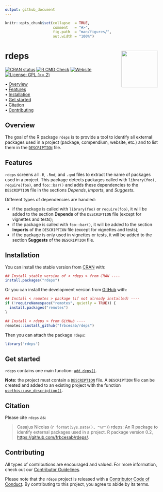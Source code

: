 ```yaml
---
output: github_document
---
```


<!-- README.md is generated from README.Rmd. Please edit that file -->


```r
knitr::opts_chunk$set(collapse  = TRUE,
                      comment   = "#>",
                      fig.path  = "man/figures/",
                      out.width = "100%")
```



rdeps <img src="man/figures/logo.png" align="right" style="float:right; height:120px;"/>
=========================================================

<!-- badges: start -->
[![CRAN status](https://www.r-pkg.org/badges/version/rdeps)](https://CRAN.R-project.org/package=rdeps)
[![R CMD Check](https://github.com/frbcesab/rdeps/actions/workflows/R-CMD-check.yaml/badge.svg)](https://github.com/frbcesab/rdeps/actions/workflows/R-CMD-check.yaml)
[![Website](https://github.com/frbcesab/rdeps/actions/workflows/pkgdown.yaml/badge.svg)](https://github.com/frbcesab/rdeps/actions/workflows/pkgdown.yaml)
[![License: GPL (>= 2)](https://img.shields.io/badge/License-GPL%20%28%3E%3D%202%29-blue.svg)](https://choosealicense.com/licenses/gpl-2.0/)
<!-- badges: end -->



<p align="left">
  • <a href="#overview">Overview</a><br>
  • <a href="#features">Features</a><br>
  • <a href="#installation">Installation</a><br>
  • <a href="#get-started">Get started</a><br>
  • <a href="#citation">Citation</a><br>
  • <a href="#contributing">Contributing</a>
</p>



## Overview

The goal of the R package `rdeps` is to provide a tool to identify all external 
packages used in a project (package, compendium, website, etc.) and to list
them in the [`DESCRIPTION`](https://r-pkgs.org/description.html) file.



## Features

`rdeps` screens all `.R`, `.Rmd`, and `.qmd` files to extract the name of
packages used in a project. This package detects packages called with 
`library(foo)`, `require(foo)`, and `foo::bar()` and adds these dependencies
to the `DESCRIPTION` file in the sections _Depends_, _Imports_, and _Suggests_.

Different types of dependencies are handled:

- if the package is called with `library(foo)` or `require(foo)`, 
it will be added to the section **Depends** of the `DESCRIPTION` file 
(except for vignettes and tests);
- if the package is called with `foo::bar()`,
it will be added to the section **Imports** of the `DESCRIPTION` file
(except for vignettes and tests);
- if the package is only used in vignettes or tests,
it will be added to the section **Suggests** of the `DESCRIPTION` file.



## Installation

You can install the stable version from [CRAN](https://cran.r-project.org/) with:

```r
## Install stable version of < rdeps > from CRAN ----
install.packages("rdeps")
```


Or you can install the development version from [GitHub](https://github.com/) with:


```r
## Install < remotes > package (if not already installed) ----
if (!requireNamespace("remotes", quietly = TRUE)) {
  install.packages("remotes")
}

## Install < rdeps > from GitHub ----
remotes::install_github("frbcesab/rdeps")
```

Then you can attach the package `rdeps`:

```r
library("rdeps")
```



## Get started

`rdeps` contains one main function: 
[`add_deps()`](https://frbcesab.github.io/rdeps/reference/add_deps.html).

**Note:** the project must contain a 
[`DESCRIPTION`](https://r-pkgs.org/description.html) file. A `DESCRIPTION` file 
can be created and added to an existing project with the function 
[`usethis::use_description()`](https://usethis.r-lib.org/reference/use_description.html).



## Citation

Please cite `rdeps` as: 

> Casajus Nicolas (`r format(Sys.Date(), "%Y")`) rdeps: An R 
package to identify external packages used in a project. R package version 0.2,
<https://github.com/frbcesab/rdeps/>.



## Contributing

All types of contributions are encouraged and valued. For more information, 
check out our [Contributor Guidelines](https://github.com/frbcesab/rdeps/blob/main/CONTRIBUTING.md).

Please note that the `rdeps` project is released with a 
[Contributor Code of Conduct](https://contributor-covenant.org/version/2/1/CODE_OF_CONDUCT.html). 
By contributing to this project, you agree to abide by its terms.
